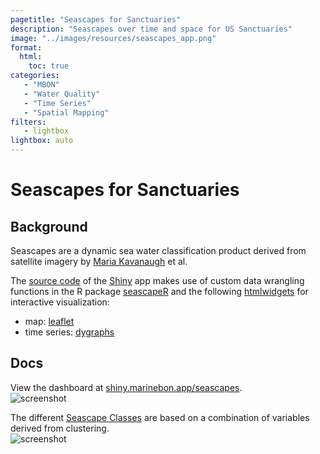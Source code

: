 ```yaml
---
pagetitle: "Seascapes for Sanctuaries"
description: "Seascapes over time and space for US Sanctuaries"
image: "../images/resources/seascapes_app.png"
format: 
  html: 
    toc: true
categories: 
   - "MBON"
   - "Water Quality"
   - "Time Series"
   - "Spatial Mapping"
filters:
   - lightbox
lightbox: auto
---
```


# Seascapes for Sanctuaries {.unnumbered}

## Background

Seascapes are a dynamic sea water classification product derived from satellite imagery by [Maria Kavanaugh](https://ceoas.oregonstate.edu/people/maria-kavanaugh) et al.


The [source code](https://github.com/noaa-onms/seascapes-app/tree/main/app) of the [Shiny](https://shiny.posit.co) app makes use of custom data wrangling functions in the R package [seascapeR](https://marinebon.github.io/seascapeR/) and the following [htmlwidgets](https://www.htmlwidgets.org) for interactive visualization:

- map: [leaflet](http://rstudio.github.io/leaflet/)
- time series: [dygraphs](https://rstudio.github.io/dygraphs/)

## Docs

View the dashboard at [shiny.marinebon.app/seascapes](https://shiny.marinebon.app/seascapes/){target="_blank"}.\
![screenshot](../figs/resources/seascapes_app.png)

The different [Seascape Classes](https://shiny.marinebon.app/seascapes/classes.html) are based on a combination of variables derived from clustering.\
![screenshot](../figs/resources/seascapes_class.png)

